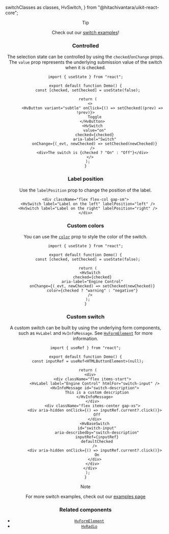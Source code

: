   switchClasses as classes,
  HvSwitch,
} from "@hitachivantara/uikit-react-core";


<Header
  params={{ name: "Switch", classes }}
  Component={HvSwitch}
  componentName="HvSwitch"
  controls={{
    label: { type: "text", defaultValue: "Switch" },
    size: { type: "select", defaultValue: "small" },
    required: { defaultValue: false },
    readOnly: { defaultValue: false },
    disabled: { defaultValue: false },
  }}
/>

> [!TIP]
>
> Check out our [switch examples](/examples/switches)!

### Controlled

The selection state can be controlled by using the `checked`/`onChange` props.
The `value` prop represents the underlying submission value of the switch when it is checked.

```tsx live
import { useState } from "react";

export default function Demo() {
  const [checked, setChecked] = useState(false);

  return (
    <>
      <HvButton variant="subtle" onClick={() => setChecked((prev) => !prev)}>
        Toggle
      </HvButton>
      <HvSwitch
        value="on"
        checked={checked}
        aria-label="Switch"
        onChange={(_evt, newChecked) => setChecked(newChecked)}
      />
      <div>The switch is {checked ? "On" : "Off"}</div>
    </>
  );
}
```

### Label position

Use the `labelPosition` prop to change the position of the label.

```tsx live
<div className="flex flex-col gap-sm">
  <HvSwitch label="Label on the left" labelPosition="left" />
  <HvSwitch label="Label on the right" labelPosition="right" />
</div>
```

### Custom colors

You can use the [`color`](/docs/styling#color-prop) prop to style the color of the switch.

```tsx live
import { useState } from "react";

export default function Demo() {
  const [checked, setChecked] = useState(false);

  return (
    <HvSwitch
      checked={checked}
      aria-label="Engine Control"
      onChange={(_evt, newChecked) => setChecked(newChecked)}
      color={checked ? "warning" : "negative"}
    />
  );
}
```

### Custom switch

A custom switch can be built by using the underlying form components, such as `HvLabel` and `HvInfoMessage`.
See [`HvFormElement`](/components/form-element) for more information.

```tsx live
import { useRef } from "react";

export default function Demo() {
  const inputRef = useRef<HTMLButtonElement>(null);

  return (
    <div>
      <div className="flex items-start">
        <HvLabel label="Engine Control" htmlFor="switch-input" />
        <HvInfoMessage id="switch-description">
          This is a custom description
        </HvInfoMessage>
      </div>
      <div className="flex items-center gap-xs">
        <div aria-hidden onClick={() => inputRef.current?.click()}>
          Off
        </div>
        <HvBaseSwitch
          id="switch-input"
          aria-describedby="switch-description"
          inputRef={inputRef}
          defaultChecked
        />
        <div aria-hidden onClick={() => inputRef.current?.click()}>
          On
        </div>
      </div>
    </div>
  );
}
```

> [!NOTE]
>
> For more switch examples, check out our [examples page](/examples/switches)

### Related components

- [`HvFormElement`](/components/form-element)
- [`HvRadio`](/components/radio)

